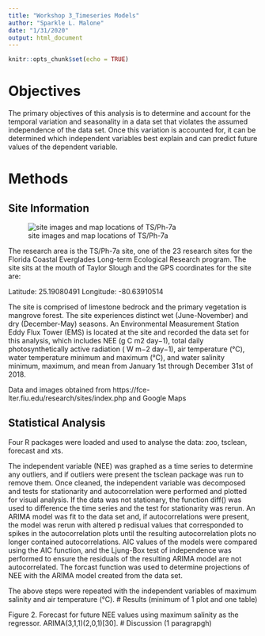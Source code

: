 ---
title: "Workshop 3_Timeseries Models"
author: "Sparkle L. Malone"
date: "1/31/2020"
output: html_document
---
```{r setup, include=FALSE}
knitr::opts_chunk$set(echo = TRUE)
```
# Objectives
The primary objectives of this analysis is to determine and account for the temporal variation and seasonality in a data set that violates the assumed independence of the data set. Once this variation is accounted for, it can be determined which independent variables best explain and can predict future values of the dependent variable. 

# Methods

## Site Information 

![site images and map locations of TS/Ph-7a](C:/Users/Rachel Prokopius/Documents/FALCON HD/GitHub/ARIMA/Site.jpg)

The research area is the TS/Ph-7a site, one of the 23 research sites for the Florida Coastal Everglades Long-term Ecological Research program. The site sits at the mouth of Taylor Slough and the GPS coordinates for the site are:

Latitude: 25.19080491
Longitude: -80.63910514

The site is comprised of limestone bedrock and the primary vegetation is mangrove forest. The site experiences distinct wet (June-November) and dry (December-May) seasons. An Environmental Measurement Station Eddy Flux Tower (EMS) is located at the site and recorded the data set for this analysis, which includes NEE (g C m2 day−1), total daily photosynthetically active radiation ( W m−2 day−1), air temperature (°C), water temperature minimum and maximum (°C), and water salinity minimum, maximum, and mean from January 1st through December 31st of 2018. 

Data and images obtained from https://fce-lter.fiu.edu/research/sites/index.php and Google Maps

## Statistical Analysis

Four R packages were loaded and used to analyse the data: zoo, tsclean, forecast and xts.

The independent variable (NEE) was graphed as a time series to determine any outliers, and if outliers were present the tsclean package was run to remove them. Once cleaned, the independent variable was decomposed and tests for stationarity and autocorrelation were performed and plotted for visual analysis. If the data was not stationary, the function diff() was used to difference the time series and the test for stationarity was rerun. An ARIMA model was fit to the data set and, if autocorrelations were present, the model was rerun with altered p redisual values that corresponded to spikes in the autocorrelation plots until the resulting autocorrelation plots no longer contained autocorrelations. AIC values of the models were compared using the AIC function, and the Ljung-Box test of independence was performed to ensure the residuals of the resulting ARIMA model are not autocorrelated. The forcast function was used to determine projections of NEE with the ARIMA model created from the data set.

The above steps were repeated with the independent variables of maximum salinity and air temperature (°C).
# Results (minimum of 1 plot and one table)


Figure 2. Forecast for future NEE values using maximum salinity as the regressor. ARIMA(3,1,1)(2,0,1)[30].
# Discussion (1 paragrapgh)